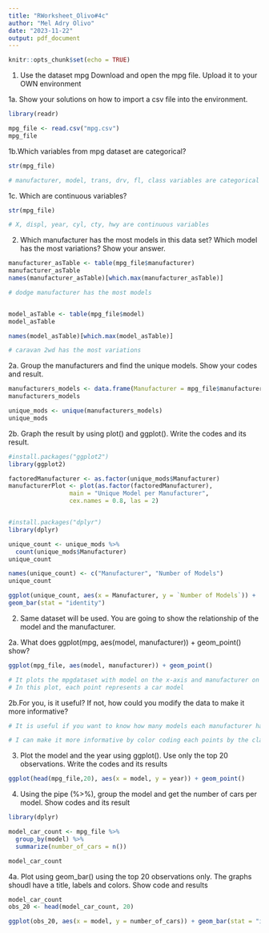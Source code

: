 ```yaml
---
title: "RWorksheet_Olivo#4c"
author: "Mel Adry Olivo"
date: "2023-11-22"
output: pdf_document
---
```


```r
knitr::opts_chunk$set(echo = TRUE)
```

1. Use the dataset mpg
Download and open the mpg file. Upload it to your OWN environment

1a. Show your solutions on how to import a csv file into the environment.

```r
library(readr)

mpg_file <- read.csv("mpg.csv")
mpg_file

```

1b.Which variables from mpg dataset are categorical?

```r

str(mpg_file)

# manufacturer, model, trans, drv, fl, class variables are categorical

```

1c. Which are continuous variables?

```r
str(mpg_file)

# X, displ, year, cyl, cty, hwy are continuous variables
```

2. Which manufacturer has the most models in this data set? Which model has the most variations?
Show your answer.

```r

manufacturer_asTable <- table(mpg_file$manufacturer)
manufacturer_asTable
names(manufacturer_asTable)[which.max(manufacturer_asTable)]

# dodge manufacturer has the most models


model_asTable <- table(mpg_file$model)
model_asTable

names(model_asTable)[which.max(model_asTable)]

# caravan 2wd has the most variations

```


2a. Group the manufacturers and find the unique models. Show your codes and result.

```r

manufacturers_models <- data.frame(Manufacturer = mpg_file$manufacturer, Model = mpg_file$model)
manufacturers_models

unique_mods <- unique(manufacturers_models)
unique_mods

```

2b. Graph the result by using plot() and ggplot(). Write the codes and its result.

```r

#install.packages("ggplot2")
library(ggplot2)

factoredManufacturer <- as.factor(unique_mods$Manufacturer)
manufacturerPlot <- plot(as.factor(factoredManufacturer),
                 main = "Unique Model per Manufacturer", 
                 cex.names = 0.8, las = 2)


#install.packages("dplyr")
library(dplyr)

unique_count <- unique_mods %>% 
  count(unique_mods$Manufacturer)
unique_count

names(unique_count) <- c("Manufacturer", "Number of Models")
unique_count

ggplot(unique_count, aes(x = Manufacturer, y = `Number of Models`)) +
geom_bar(stat = "identity")

```

2. Same dataset will be used. You are going to show the relationship of the model and the manufacturer.

2a. What does ggplot(mpg, aes(model, manufacturer)) + geom_point() show?

```r
ggplot(mpg_file, aes(model, manufacturer)) + geom_point() 

# It plots the mpgdataset with model on the x-axis and manufacturer on the y-axis.
# In this plot, each point represents a car model
```

2b.For you, is it useful? If not, how could you modify the data to make it more informative?

```r

# It is useful if you want to know how many models each manufacturer have.

# I can make it more informative by color coding each points by the class variable and add a label to each point with the cty variable

```

3. Plot the model and the year using ggplot(). Use only the top 20 observations. Write the codes and its results

```r

ggplot(head(mpg_file,20), aes(x = model, y = year)) + geom_point()

```

4. Using the pipe (%>%), group the model and get the number of cars per model. Show codes and its result

```r

library(dplyr)

model_car_count <- mpg_file %>% 
  group_by(model) %>%
  summarize(number_of_cars = n())

model_car_count

```

4a. Plot using geom_bar() using the top 20 observations only. The graphs shoudl have a title, labels and colors. Show code and results

```r

model_car_count
obs_20 <- head(model_car_count, 20)

ggplot(obs_20, aes(x = model, y = number_of_cars)) + geom_bar(stat = "identity", fill = rainbow(20)) + labs(title = "Number of Cars per Model", x = "Model" , y = "Number of cars")

```